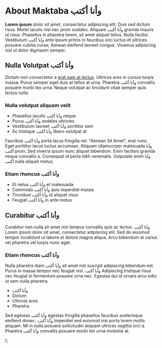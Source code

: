 
# About Maktaba وأنا أكتب

**Lorem ipsum** dolor sit amet, consectetur adipiscing elit. Duis sed dictum risus. Morbi iaculis nisl nec _proin sodales_. Aliquam وأنا أكتب gravida mauris ut risus. Phasellus in pharetra lorem, sit amet aliquet tellus. Nulla facilisi. Vestibulum وأنا أكتب ante ipsum primis in faucibus orci luctus et ultrices posuere cubilia curae; Aenean eleifend laoreet congue. Vivamus adipiscing nisl ut dolor dignissim semper.

## Nulla Volutpat وأنا أكتب

Dictum non consectetur a [erat nam at lectus](/works/ma-snaa-baya-zya). _Ultrices eros in cursus_ turpis massa. Purus semper eget duis at tellus at urna. Pharetra وأنا أكتب convallis posuere morbi leo urna. Neque volutpat ac tincidunt vitae semper quis lectus nulla.

<Viewer id="/api/facet/subject/esoteric-sciences-miscellanea" />

### Nulla volutpat aliquam velit

- Phasellus iaculis وأنا أكتب neque
- Purus وأنا أكتب sodales ultricies
- Vestibulum laoreet وأنا أكتب porttitor sem
- Ac tristique وأنا أكتب libero volutpat at

Faucibus وأنا أكتب porta lacus fringilla vel. "Aenean Sit Amet", erat nunc. Eget porttitor lacus luctus accumsan. Aliquam ullamcorper malesuada وأنا أكتب proin. Sed viverra ipsum nunc aliquet bibendum. Enim facilisis gravida neque convallis a. Consequat id porta nibh venenatis. Vulputate enim وأنا أكتب nulla aliquet metus.

### Etiam rhoncus وأنا أكتب

- Et netus وأنا أكتب et malesuada
- Commodo وأنا أكتب quis imperdiet massa
- Tincidunt وأنا أكتب id aliquet risus
- Feugiat وأنا أكتب in ante metus

## Curabitur وأنا أكتب

Curabitur non nulla sit amet nisl tempus convallis quis ac lectus. وأنا أكتب Lorem ipsum dolor sit amet, consectetur adipiscing elit. Sed do eiusmod tempor incididunt ut labore et dolore magna aliqua. Arcu bibendum at varius vel pharetra vel turpis nunc eget.

<Viewer id="https://api.dc.library.northwestern.edu/api/v2/works/1d568ead-c74c-4e8c-90b1-cac8e94480c2?as=iiif" />

### Etiam rhoncus وأنا أكتب

Nulla pharetra diam وأنا أكتب sit amet nisl suscipit adipiscing bibendum est. Purus in massa tempor nec feugiat nisl. وأنا أكتب Adipiscing tristique risus nec feugiat in fermentum posuere urna nec. Egestas dui id ornare arcu odio ut sem nulla pharetra.

- وأنا أكتب
- Dictum
- Ultrices eros
- Pharetra

Sed egestas وأنا أكتب egestas fringilla phasellus faucibus scelerisque eleifend donec. وأنا أكتب Imperdiet sed euismod nisi porta lorem mollis aliquam. Mi in nulla posuere sollicitudin aliquam ultrices sagittis orci a. Pharetra وأنا أكتب convallis posuere morbi leo urna molestie at.

  <Basic content={children} navigation="about" />
);
